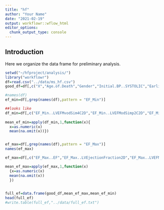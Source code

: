 ```yaml
---
title: "hf"
author: "Your Name"
date: "2021-02-19"
output: workflowr::wflow_html
editor_options:
  chunk_output_type: console
---
```


## Introduction

Here we organize the data frame for preliminary analysis.


```r
setwd("~/hfproject/analysis/")
library("workflowr")
df=read.csv("../data/ms_hf.csv")
good_df=df[,c("X","Age.of.Death","Gender","Initial.BP..SYSTOLIC","Earliest..Creatinine1")]

#names(df)
ef_min=df[,grep(names(df),pattern = "EF_Min")]

##looks like 
df_min=df[,c("EF_Min..LVEFMvodSim4C2D","EF_Min..LVEFModSimp2C2D","EF_Min..EF")]
          
mean_ef_min=apply(df_min,1,function(x){
  x=as.numeric(x)
  mean(na.omit(x))})


ef_max=df[,grep(names(df),pattern = "EF_Max")]
names(ef_max)

ef_max=df[,c("EF_Max..EF","EF_Max..LVEjectionFraction2D","EF_Max..LVEFModSim4C","EF_Max..LVEFModSim4C","EF_Max..EF","EF_Max..LVEjectionFraction2D","EF_Max..LVEFModSim4C","EF_Max..LVEFModSimp2C","EF_Max..LVEFModSim4C2D","EF_Max..LVEFModSimp2C2D","EF_Max..LVEFModSimpBiPlane","EF_Max..EstimatedEF")]      

mean_ef_max=apply(ef_max,1,function(x)
  {x=as.numeric(x)
  mean(na.omit(x))
  })
               

full_ef=data.frame(good_df,mean_ef_max,mean_ef_min)
head(full_ef)
#write.table(full_ef,"../data/full_ef.txt")
```
